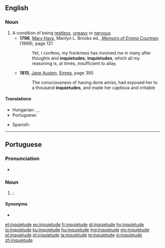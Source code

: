 ==English==

===Noun===
{{en-noun}}

# A condition of being [[restless]], [[uneasy]] or [[nervous]]
#* '''1796''', [[w:Mary Hays|Mary Hays]], Marilyn L. Brooks ed., ''[[w:Memoirs of Emma Courtney|Memoirs of Emma Courtney]]'' (1999), page 121
#*: Yet, I confess, my frankness has involved me in many after thoughts and '''inquietudes'''; '''inquietudes''', which all my reasoning is, at times, insufficient to allay.
#* '''1815''', [[w:Jane Austen|Jane Austen]], [[w:Emma|Emma]], page 395
#*: The consciousness of having done amiss, had exposed her to a thousand '''inquietudes''', and made her captious and irritable

====Translations====
{{trans-top|the condition of being restless, uneasy or nervous}}
* Hungarian: {{t+|hu|nyugtalanság}}, {{t+|hu|izgatottság}}, {{t+|hu|izgalom}}
* Portuguese: {{t+|pt|inquietude}}
{{trans-mid}}
* Spanish: {{t+|es|inquietud|f}}
{{trans-bottom}}

----

==Portuguese==

===Pronunciation===
* {{rhymes|udʒi|lang=pt}}

===Noun===
{{pt-noun|f}}

# {{l|en|restlessness}}; {{l|en|inquietude}} {{gloss|state or condition of being restless}}

====Synonyms====
* {{l|pt|inquietação}}

[[et:inquietude]]
[[eo:inquietude]]
[[fr:inquietude]]
[[gl:inquietude]]
[[hy:inquietude]]
[[io:inquietude]]
[[ku:inquietude]]
[[hu:inquietude]]
[[mg:inquietude]]
[[my:inquietude]]
[[pl:inquietude]]
[[pt:inquietude]]
[[ta:inquietude]]
[[te:inquietude]]
[[vi:inquietude]]
[[zh:inquietude]]